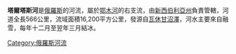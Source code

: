 '''塔爾塔斯河'''是[[俄羅斯|俄羅斯]]的河流，屬於[[鄂木河|鄂木河]]的右支流，由[[新西伯利亞州|新西伯利亞州]]負責管轄，河道全長566公里，流域面積16,200平方公里，發源自[[瓦休甘沼澤|瓦休甘沼澤]]，河水主要來自融雪，每年十二月至翌年三月結冰。

{{Russia-geo-stub}}
[[Category:俄羅斯河流|Category:俄羅斯河流]]